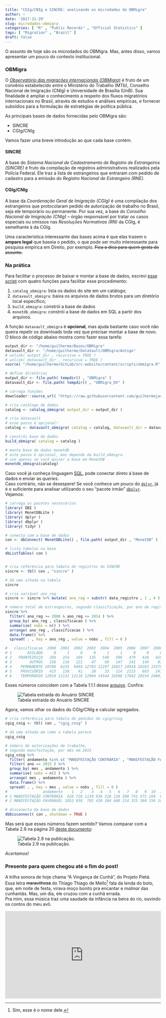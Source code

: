 ```yaml
---
title: "CGIg/CNIg e SINCRE: analisando os microdados do OBMigra"
author: ~
date: '2017-11-29'
slug: microdados-obmigra
categories: [ "R" , "Public Records" , "Official Statistics" ]
tags: [ "Migration" , "Brazil" ]
draft: false
---
```


O assunto de hoje são os microdados do OBMigra. Mas, antes disso, vamos apresentar um pouco do contexto institucional.

### OBMigra

O [*Observatório das migrações internacionais (OBMigra)*](http://obmigra.mte.gov.br) é fruto de um convênio estabelecido entre o Ministério do Trabalho (MTb), Conselho Nacional de Imigração (CNIg) e Universidade de Brasília (UnB). Sua finalidade é ampliar o conhecimento a respeito dos fluxos migratórios internacionais no Brasil, através de estudos e análises empíricas, e fornecer subsídios para a formulação de estratégias de política pública.

As principais bases de dados fornecidas pelo OBMigra são:

* SINCRE
* CGIg/CNIg

Vamos fazer uma breve introdução ao que cada base contém.

#### SINCRE

A base do *Sistema Nacional de Cadastramento de Registro de Estrangeiros (SINCRE)* é fruto da compilação de registros administrativos realizados pela Polícia Federal. Ele traz a lista de estrangeiros que entraram com pedido de cadastro para a emissão do *Registro Nacional de Estrangeiro (RNE)*.

#### CGIg/CNIg

A base da *Coordenação Geral de Imigração (CGIg)* é uma compilação dos estrangeiros que protocolaram pedido de autorização de trabalho no Brasil, seja ele temporário ou permanente. Por sua vez, a base do *Conselho Nacional de Imigração (CNIg)* -- órgão responsável por tratar os casos especiais ou omissos nas *Resoluções Normativas (RN)* da CGIg, é semelhante à da CGIg.  

Uma característica interessante das bases acima é que elas trazem o **amparo legal** que baseia o pedido, o que pode ser muito interessante para pesquisa empírica em Direito, por exemplo. ~~Fica a dica para quem gosta do assunto.~~

### Na prática

Para facilitar o processo de baixar e montar a base de dados, escrevi [esse script](https://github.com/guilhermejacob/guilhermejacob.github.io/blob/master/scripts/obmigra.R) com quatro funções para facilitar esse procedimento:

1. `catalog_obmigra`: lista os dados do site em um catálogo;
2. `datavault_obmigra`: baixa os arquivos de dados brutos para um diretório local específico;
3. `build_obmigra`: constrói a base de dados
4. `monetdb_obmigra`: constrói a base de dados em SQL a partir dos arquivos.

A função `datavault_obmigra` é **opcional**, mas ajuda bastante caso você não queira repetir os downloads toda vez que precisar montar a base de novo. O bloco de código abaixo mostra como fazer essa tarefa:

```r
output_dir <- "/home/guilherme/Bases/OBMigra"
datavault_dir <- "/home/guilherme/DataVault/OBMigra/Antigo"
# unlink( output_dir , recursive = TRUE )
# unlink( datavault_dir , recursive = TRUE )
source( "/home/guilherme/GitLab/src-website/content/scripts/obmigra.R" , verbose = FALSE )
```
```r
# define diretórios
output_dir <- file.path( tempdir() , "OBMigra" ) 
datavault_dir <- file.path( tempdir() , "OBMigra_DV" ) 

# carrega funções
downloader::source_url( "https://raw.githubusercontent.com/guilhermejacob/guilhermejacob.github.io/master/scripts/obmigra.R" , prompt = FALSE )

# cria catálogo de dados
catalog <- catalog_obmigra( output_dir = output_dir )

# cria datavault
# esse passo é opcional!
catalog <- datavault_obmigra( catalog = catalog, datavault_dir = datavault_dir )

# constrói base de dados
build_obmigra( catalog = catalog )

# monta base de dados monetdb
# este passo é opcional, mas depende da build_obmigra.
# use apenas se você quiser a base em MonetDB
monetdb_obmigra(catalog)

```

Caso você já conheça linguagem [SQL](https://pt.wikipedia.org/wiki/SQL), pode conectar direto à base de dados e enviar as *queries*.  
Caso contrário, não se desespere! Se você conhece um pouco do [`dplyr`](https://cran.r-project.org/web/packages/dplyr/vignettes/dplyr.html), já é o suficiente para analisar utilizando o seu "pacote irmão" [`dbplyr`](https://cran.r-project.org/web/packages/dbplyr/vignettes/dbplyr.html). Vejamos:

```r
# carrega os pacotes necessários
library( DBI )
library( MonetDBLite )
library( dplyr )
library( dbplyr )
library( tidyr )

# conecta com a base de dados
con <- dbConnect( MonetDBLite() , file.path( output_dir , "MonetDB" ) )

# lista tabelas na base
dbListTables( con )


# cria referência para tabela de registros do SINCRE
sincre <- tbl( con , "sincre" )

# dá uma olhada na tabela
sincre

# cria variável ano_reg
sincre <- sincre %>% mutate( ano_reg = substr( data_registro , 1 , 4 ) )

# número total de estrangeiros, segundo classificação, por ano de registro, 2000-2014.
sincre %>% 
  filter( ano_reg >= 2000 & ano_reg <= 2014 ) %>%
  group_by( ano_reg , classificacao ) %>% 
  summarise( nobs = n() ) %>% 
  arrange( ano_reg , classificacao ) %>% 
  data.frame() %>% 
  spread( . , key = ano_reg , value = nobs , fill = 0 )

#   classificacao  2000  2001  2002  2003  2004  2005  2006  2007  2008  2009  2010  2011  2012  2013  2014
# 1       ASILADO     0     1     0     0     1     1     0     0     0     0     0     0     0     0     0
# 2   FRONTEIRIÇO   204   254   169   135   540   596   479   428   420   633   694  1026  1180  1522  1828
# 3        OUTROS   158   116   121    47    69   147   141   149    93   208   146   139   194   469  1389
# 4    PERMANENTE 10708  8235  9484 12783 12297 16027 24918 18263 15379 45828 20861 27868 34382 26993 36211
# 5    PROVISÓRIO   415   138    41    20    33   114  2115   693   347  9441   959   114    48     8    24
# 6    TEMPORÁRIO 12010 12132 12116 12904 14544 16508 17642 20234 24001 32134 32492 46743 64969 83615 83194
```

Esses números coincidem com a Tabela 1.1.1 desse [arquivo](http://obmigra.mte.gov.br/index.php/anuarios/item/download/37_37a922b62de319b94214ba6c9cb594b8). Confira:

![Tabela extraída do Anuário SINCRE](../../../img/tabela_sincre.png)

Agora, vamos olhar os dados do CGIg/CNIg e calcular agregados.

```r
# cria referência para tabela de pedidos do cgig/cnig
cgig_cnig <- tbl( con , "cgig_cnig" )

# dá uma olhada em como a tabela parece
cgig_cnig

# número de autorizações de trabalho, 
# segundo manifestação, por mês em 2015
cgig_cnig %>% 
  filter( andamento %in% c( "MANIFESTAÇÃO CONTRÁRIA" , "MANIFESTAÇÃO FAVORÁVEL" ) ) %>% 
  filter( ano == 2015 ) %>% 
  group_by( mes , andamento ) %>% 
  summarise( nobs = n() ) %>% 
  arrange( mes , andamento ) %>% 
  data.frame() %>% 
  spread( . , key = mes , value = nobs , fill = 0 )
#                andamento    1   2    3   4   5   6   7   8   9  10  11  12
# 1 MANIFESTAÇÃO CONTRÁRIA  620 728 1134 936 528 128 500 741 575 169  85  63
# 2 MANIFESTAÇÃO FAVORÁVEL 1052 936  702 430 384 680 214 325 360 156 100 125

# disconecta da base de dados
dbDisconnect( con , shutdown = TRUE )
```

Mas será que esses números fazem sentido? Vamos comparar com a Tabela 2.9 na página 20 [deste documento](http://acesso.mte.gov.br/data/files/8A7C816A4FF110CB0153321BB87F5A40/Relatório%20CGIg.29.02.2016.pdf):

![Tabela 2.9 na publicação.](../../../img/tabela_cnig.png)

*Acertamos!*  

### Presente para quem chegou até o fim do post!

A trilha sonora de hoje chama "A Vingança de Cunhã", do Projeto Pietá. Essa letra ~~maravilhosa~~ do Thiago Thiago de Mello^[Sim, esse é o nome dele.] fala da lenda do boto, que, em noite de festa, virava moço bonito pra encantar e *malinar* das cunhantãs. Mas, um dia, ele cruzou com a cunhã errada.  
Pra mim, essa música traz uma saudade da infância na beira do rio, ouvindo os contos do meu avô.

<!--html_preserve-->
<div style="position:relative;height:0;padding-bottom:56.21%"><iframe src="https://www.youtube.com/embed/V6udqPvETy8?ecver=2" style="position:absolute;width:100%;height:100%;left:0" width="641" height="360" frameborder="0" gesture="media" allow="encrypted-media" allowfullscreen></iframe></div>
<!--/html_preserve-->